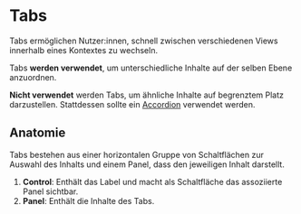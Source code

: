 
# Tabs

Tabs ermöglichen Nutzer:innen, schnell zwischen verschiedenen Views innerhalb eines Kontextes zu wechseln.

Tabs **werden verwendet**, um unterschiedliche Inhalte auf der selben Ebene anzuordnen.

**Nicht verwendet** werden Tabs, um ähnliche Inhalte auf begrenztem Platz darzustellen. Stattdessen sollte ein [Accordion](?path=/docs/components-content-accordion) verwendet werden.

<Canvas>
  <Story id="components-layout-tabs--default" />
</Canvas>

## Anatomie

Tabs bestehen aus einer horizontalen Gruppe von Schaltflächen zur Auswahl des Inhalts und einem Panel, dass den jeweiligen Inhalt darstellt.

<!-- Optional: schematische Darstellung -->

1. **Control**: Enthält das Label und macht als Schaltfläche das assoziierte Panel sichtbar.
2. **Panel**: Enthält die Inhalte des Tabs.

<!--
## Platzierung

Hier kann beschrieben werden, wie Tabs in verschiedenen Kontexten platziert wird.
-->

<!--
## Inhalt

Hier können Regeln für die Inhalte eines Tabs definiert werden, z.B. Wording von Labels.
-->
